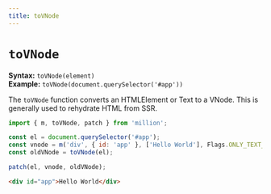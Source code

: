 ```yaml
---
title: toVNode
---
```


# `toVNode`

**Syntax:** `toVNode(element)`\
**Example:** `toVNode(document.querySelector('#app'))`

The `toVNode` function converts an HTMLElement or Text to a VNode. This is generally used to rehydrate HTML from SSR.

```js
import { m, toVNode, patch } from 'million';

const el = document.querySelector('#app');
const vnode = m('div', { id: 'app' }, ['Hello World'], Flags.ONLY_TEXT_CHILDREN);
const oldVNode = toVNode(el);

patch(el, vnode, oldVNode);
```

```html
<div id="app">Hello World</div>
```

